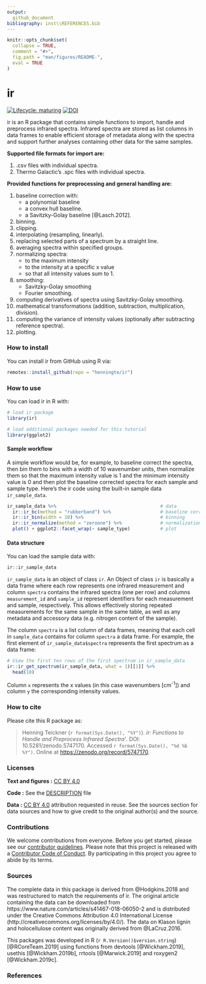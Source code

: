```yaml
---
output: 
  github_document
bibliography: inst\\REFERENCES.bib
---
```


<!-- README.md is generated from README.Rmd. Please edit that file -->

```r
knitr::opts_chunk$set(
  collapse = TRUE,
  comment = "#>",
  fig.path = "man/figures/README-",
  eval = TRUE
)
```

# ir

<!-- badges: start -->
[![Lifecycle: maturing](https://img.shields.io/badge/lifecycle-maturing-blue.svg)](https://www.tidyverse.org/lifecycle/#maturing) [![DOI](https://zenodo.org/badge/234117897.svg)](https://zenodo.org/badge/latestdoi/234117897)
<!-- badges: end -->

ir is an R package that contains simple functions to import, handle and preprocess infrared spectra. Infrared spectra are stored as list columns in data frames to enable efficient storage of metadata along with the spectra and support further analyses containing other data for the same samples.

**Supported file formats for import are:**

1. .csv files with individual spectra.
2. Thermo Galactic's .spc files with individual spectra.

**Provided functions for preprocessing and general handling are:**

1. baseline correction with:
    * a polynomial baseline
    * a convex hull baseline.
    * a Savitzky-Golay baseline [@Lasch.2012].
2. binning.
3. clipping.
4. interpolating (resampling, linearly).
5. replacing selected parts of a spectrum by a straight line.
6. averaging spectra within specified groups.
7. normalizing spectra:
    * to the maximum intensity
    * to the intensity at a specific x value
    * so that all intensity values sum to 1.
8. smoothing: 
    * Savitzky-Golay smoothing 
    * Fourier smoothing.
9. computing derivatives of spectra using Savitzky-Golay smoothing.
10. mathematical transformations (addition, subtraction, multiplication, division).
11. computing the variance of intensity values (optionally after subtracting reference spectra).
12. plotting.

### How to install

You can install ir from GitHub using R via:

```r
remotes::install_github(repo = "henningte/ir")
```

### How to use

You can load ir in R with:

```r
# load ir package
library(ir)

# load additional packages needed for this tutorial
library(ggplot2)
```

#### Sample workflow

A simple workflow would be, for example, to baseline correct the spectra, then bin them to bins with a width of 10 wavenumber units, then normalize them so that the maximum intensity value is 1 and the minimum intensity value is 0 and then plot the baseline corrected spectra for each sample and sample type. Here's the ir code using the built-in sample data `ir_sample_data`.

```r
ir_sample_data %>%                                      # data
  ir::ir_bc(method = "rubberband") %>%                  # baseline correction
  ir::ir_bin(width = 10) %>%                            # binning
  ir::ir_normalize(method = "zeroone") %>%              # normalization
  plot() + ggplot2::facet_wrap(~ sample_type)           # plot
```

#### Data structure

You can load the sample data with:

```r
ir::ir_sample_data
```

`ir_sample_data` is an object of class `ir`. An Object of class `ir` is basically a data frame where each row represents one infrared measurement and column `spectra` contains the infrared spectra (one per row) and columns `measurement_id` and  `sample_id` represent identifiers for each measurement and sample, respectively.
This allows effectively storing repeated measurements for the same sample in the same table, as well as any metadata and accessory data (e.g. nitrogen content of the sample).

The column `spectra` is a list column of data frames, meaning that each cell in `sample_data` contains for column `spectra` a data frame. For example, the first element of `ir_sample_data$spectra` represents the first spectrum as a data frame:

```r
# View the first ten rows of the first spectrum in ir_sample_data
ir::ir_get_spectrum(ir_sample_data, what = 1)[[1]] %>% 
  head(10)
```

Column `x` represents the x values (in this case wavenumbers [cm<sup>-1</sup>]) and column `y` the corresponding intensity values.

### How to cite

Please cite this R package as:

> Henning Teickner (`r format(Sys.Date(), "%Y")`). _ir: Functions to Handle and Preprocess Infrared Spectra'_. DOI: 10.5281/zenodo.5747170. Accessed `r format(Sys.Date(), "%d %b %Y")`. Online at <https://zenodo.org/record/5747170>.


### Licenses

**Text and figures :**  [CC BY 4.0](http://creativecommons.org/licenses/by/4.0/)

**Code :** See the [DESCRIPTION](DESCRIPTION) file

**Data :** [CC BY 4.0](https://creativecommons.org/licenses/by/4.0/) attribution requested in reuse. See the sources section for data sources and how to give credit to the original author(s) and the source.

### Contributions

We welcome contributions from everyone. Before you get started, please see our [contributor guidelines](CONTRIBUTING.md). Please note that this project is released with a [Contributor Code of Conduct](CONDUCT.md). By participating in this project you agree to abide by its terms.

### Sources

The complete data in this package is derived from @Hodgkins.2018 and was restructured to match the requirements of ir. The original article containing the data can be downloaded from https://www.nature.com/articles/s41467-018-06050-2 and is distributed under the Creative Commons Attribution 4.0 International License (http://creativecommons.org/licenses/by/4.0/). The data on Klason lignin and holocellulose content was originally derived from @LaCruz.2016.

This packages was developed in R (`r R.Version()$version.string`) [@RCoreTeam.2019] using functions from devtools [@Wickham.2019], usethis [@Wickham.2019b], rrtools [@Marwick.2019] and roxygen2 [@Wickham.2019c].

### References
